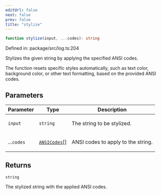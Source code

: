 ```yaml
---
editUrl: false
next: false
prev: false
title: "stylize"
---
```


```ts
function stylize(input, ...codes): string
```

Defined in: package/src/log.ts:204

Stylizes the given string by applying the specified ANSI codes.

The function resets specific styles automatically, such as text color, background color,
or other text formatting, based on the provided ANSI codes.

## Parameters

<table>
<thead>
<tr>
<th>Parameter</th>
<th>Type</th>
<th>Description</th>
</tr>
</thead>
<tbody>
<tr>
<td>

`input`

</td>
<td>

`string`

</td>
<td>

The string to be stylized.

</td>
</tr>
<tr>
<td>

...`codes`

</td>
<td>

[`ANSICodes`](/reference/enumerations/ansicodes/)[]

</td>
<td>

ANSI codes to apply to the string.

</td>
</tr>
</tbody>
</table>

## Returns

`string`

The stylized string with the applied ANSI codes.

